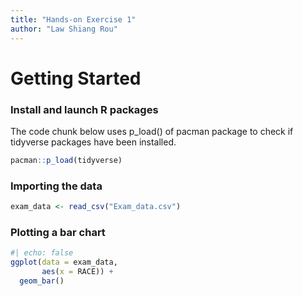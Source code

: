 ```yaml
---
title: "Hands-on Exercise 1"
author: "Law Shiang Rou"
---
```


# **Getting Started** 

### **Install and launch R packages**

The code chunk below uses p_load() of pacman package to check if tidyverse packages have been installed.

```r
pacman::p_load(tidyverse)
```

### **Importing the data**

```r
exam_data <- read_csv("Exam_data.csv")
```

### **Plotting a bar chart**

```r
#| echo: false
ggplot(data = exam_data,
       aes(x = RACE)) +
  geom_bar()
```
